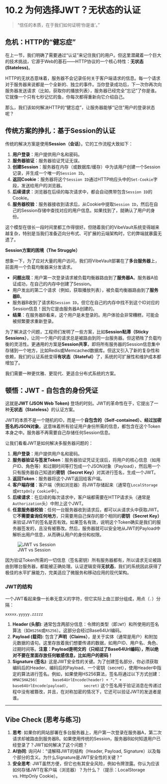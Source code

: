 # 10.2 为何选择JWT？无状态的认证

> “信任的本质，在于我们如何证明‘你是谁’。”  

## 危机：HTTP的“健忘症”

在上一节，我们明确了需要通过“认证”来记住我们的用户。但这里潜藏着一个巨大的技术挑战，它源于Web的基石——HTTP协议的一个核心特性：**无状态 (Stateless)**。

HTTP的无状态意味着，服务器不会记录任何关于客户端请求的信息。每一个请求对于服务器来说都是一个全新的、独立的事件。当你登录成功后，下一次你再次向服务器发送请求（比如，获取你的播放列表），服务器已经完全“忘记”了你是谁。它就像一个只有七秒记忆的鱼，你每次都得重新向它介绍自己。

那么，我们该如何解决HTTP的“健忘症”，让服务器能够“记住”用户的登录状态呢？

## 传统方案的挣扎：基于Session的认证

传统的解决方案是使用**Session（会话）**。它的工作流程大致如下：

1.  **用户登录**：用户提供用户名和密码。
2.  **服务器验证**：服务器验证凭证无误。
3.  **创建Session**：服务器在内存（或数据库/缓存）中为该用户创建一个Session记录，并生成一个唯一的`Session ID`。
4.  **返回Cookie**：服务器将这个`Session ID`通过HTTP响应头中的`Set-Cookie`字段，发送给用户的浏览器。
5.  **后续请求**：浏览器在后续的每次请求中，都会自动携带包含`Session ID`的Cookie。
6.  **服务器校验**：服务器接收到请求后，从Cookie中提取`Session ID`，然后在自己的Session存储中查找对应的用户信息。如果找到了，就确认了用户的身份。

这个模型在很长一段时间里都工作得很好。但随着我们的VibeVault系统变得越来越复杂，特别是当我们准备迈向分布式、可扩展的云端架构时，它的弊端就暴露无遗了。

**Session方案的困境（The Struggle）**

想象一下，为了应对大量的用户访问，我们将VibeVault部署在了**多台服务器**上，前面用一个负载均衡器来分发请求。

*   **问题出现**：用户第一次登录请求被负载均衡器路由到了**服务器A**。服务器A验证成功，在自己的内存中创建了Session。
*   用户发出的第二个请求（例如，获取播放列表），被负载均衡器路由到了**服务器B**。
*   服务器B收到了请求和`Session ID`，但它在自己的内存中找不到这个ID对应的Session信息！因为它是由服务器A创建的。
*   **结果**：在服务器B看来，这个用户是未登录的。用户体验会非常糟糕，可能会被频繁要求重新登录。

为了解决这个问题，工程师们发明了一些方案，比如**Session粘滞（Sticky Sessions）**，让同一个用户的请求总是被路由到同一台服务器。但这牺牲了负载均衡的灵活性。更通用的方案是**Session共享**，即将所有服务器的Session信息集中存储到一个地方，比如Redis或Memcached数据库。但这又引入了新的复杂性和依赖，我们的认证系统变得**有状态（Stateful）**了，系统的可扩展性和维护成本都增加了。

我们需要一种更优雅、更现代、更适合分布式系统的方案。

## 顿悟：JWT - 自包含的身份凭证

这就是**JWT (JSON Web Token)** 登场的时刻。JWT的革命性在于，它提出了一种**无状态（Stateless）**的认证方案。

JWT的本质不是一个随机的ID，而是一个**自包含的（Self-contained）、经过加密签名的JSON对象**。这意味着所有验证用户身份所需的信息，都包含在这个Token本身之中。服务器不再需要自己存储任何Session信息。

让我们看看JWT是如何解决多服务器问题的：

1.  **用户登录**：用户提供用户名和密码。
2.  **服务器验证与签发Token**：服务器验证凭证无误后，将用户的核心信息（如用户ID、角色等）和过期时间等打包成一个JSON对象（Payload），然后用一个只有服务器自己知道的**密钥（Secret Key）**对其进行签名，生成一个JWT。
3.  **返回Token**：服务器将这个JWT返回给客户端。
4.  **客户端存储**：客户端（例如浏览器）将JWT存储起来（通常在`LocalStorage`或`HttpOnly Cookie`中）。
5.  **后续请求**：在后续的每次请求中，客户端都需要在HTTP请求头（通常是`Authorization`头）中附上这个JWT。
6.  **任意服务器校验**：任何一台服务器收到请求后，都可以从请求头中获取JWT。它**不需要查询任何地方**，只需要用自己保存的那个相同的**密钥（Secret Key）**来验证JWT的签名是否有效。如果签名有效，说明这个Token确实是我们的服务器签发的，且没有被篡改。然后，服务器就可以安全地从JWT的Payload中解析出用户信息，从而确认用户的身份和权限。

![JWT vs Session](https://i.imgur.com/7Q4V1iG.png)

因为验证Token所需的一切信息（签名密钥）所有服务器都有，所以请求无论被路由到哪台服务器，都能被正确处理。认证逻辑变得**无状态**，我们的系统因此获得了极佳的水平扩展能力，完美适应了微服务和移动应用的现代架构。

### JWT的结构

一个JWT看起来像一长串无意义的字符，但它实际上由三部分组成，用点（`.`）分隔：

`xxxxx.yyyyy.zzzzz`

1.  **Header (头部)**: 通常包含两部分信息：令牌的类型（即`JWT`）和所使用的签名算法（如`HS256`或`RS256`）。这部分会经过Base64Url编码。
2.  **Payload (载荷)**: 包含了**声明（Claims）**，是关于实体（通常是用户）和附加元数据的语句。这里存放着我们想要传递的数据，如用户ID、用户名、角色、过期时间等。**注意：Payload是明文的（只经过了Base64Url编码），所以绝对不要在里面存放任何敏感信息，比如用户的密码！**
3.  **Signature (签名)**: 这是JWT安全性的关键。为了创建签名部分，你必须获取编码后的Header、编码后的Payload、一个密钥（secret），使用Header中指定的算法进行签名。例如，如果使用HS256算法，签名将通过以下方式创建：
    ```
    HMACSHA256(
      base64UrlEncode(header) + "." +
      base64UrlEncode(payload),
      secret)
    ```
    这个签名用于验证消息在传递过程中没有被篡改，并且，在对称加密的情况下，它还可以验证JWT的发送者是谁。

---

## Vibe Check (思考与练习)

1.  **思考**: 如果你的网站部署在多台服务器上，用户第一次登录在服务器A，第二次请求却被路由到服务器B。如果使用传统的Session，服务器B如何知道用户已经登录了？JWT如何解决了这个问题？
2.  **AI协同**: 询问AI：“请解释JWT的结构（Header, Payload, Signature）以及每个部分的含义。为什么Signature是JWT安全性的关键？”
3.  **安全思考**: JWT虽然方便，但它也有其安全风险，例如令牌泄露。你认为应该如何存储JWT在客户端（浏览器）？为什么？（提示：LocalStorage vs. HttpOnly Cookie）。 